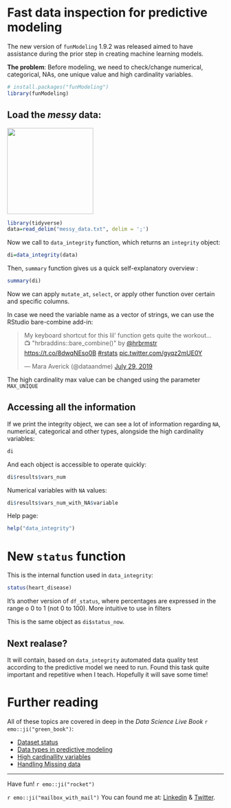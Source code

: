 # Fast data inspection for predictive modeling

The new version of `funModeling` 1.9.2 was released aimed to have assistance during the prior step in creating machine learning models.

**The problem**: Before modeling, we need to check/change numerical, categorical, NAs, one unique value and high cardinality variables.


```r
# install.packages("funModeling")
library(funModeling)
```


## Load the _messy_ data:

<img src="https://blog.datascienceheroes.com/content/images/2019/09/messi.png" width="200px">


```r
library(tidyverse)
data=read_delim("messy_data.txt", delim = ';')

```

Now we call to `data_integrity` function, which returns an `integrity` object:

```r
di=data_integrity(data)
```

Then, `summary` function gives us a quick self-explanatory overview :

```r
summary(di)
```

Now we can apply `mutate_at`, `select`, or apply other function over certain and specific columns. 

In case we need the variable name as a vector of strings, we can use the RStudio bare-combine add-in:

<blockquote class="twitter-tweet"><p lang="en" dir="ltr">My keyboard shortcut for this lil&#39; function gets quite the workout…<br>📺 &quot;hrbraddins::bare_combine()&quot; by <a href="https://twitter.com/hrbrmstr?ref_src=twsrc%5Etfw">@hrbrmstr</a> <a href="https://t.co/8dwqNEso0B">https://t.co/8dwqNEso0B</a> <a href="https://twitter.com/hashtag/rstats?src=hash&amp;ref_src=twsrc%5Etfw">#rstats</a> <a href="https://t.co/gyqz2mUE0Y">pic.twitter.com/gyqz2mUE0Y</a></p>&mdash; Mara Averick (@dataandme) <a href="https://twitter.com/dataandme/status/1155842512743030785?ref_src=twsrc%5Etfw">July 29, 2019</a></blockquote> <script async src="https://platform.twitter.com/widgets.js" charset="utf-8"></script> 

The high cardinality max value can be changed using the parameter `MAX_UNIQUE`


## Accessing all the information

If we print the integrity object, we can see a lot of information regarding `NA`, numerical, categorical and other types, alongside the high cardinality variables:

```r
di
```

And each object is accessible to operate quickly:

```r
di$results$vars_num
```

Numerical variables with `NA` values:

```r
di$results$vars_num_with_NA$variable
```

Help page:

```r
help("data_integrity")
```


# New `status` function

This is the internal function used in `data_integrity`:

```r
status(heart_disease)
```


It's another version of `df_status`, where percentages are expressed in the range o 0 to 1 (not 0 to 100). More intuitive to use in filters

This is the same object as `di$status_now`.

## Next realase?

It will contain, based on `data_integrity` automated data quality test according to the predictive model we need to run. Found this task quite important and repetitive when I teach. Hopefully it will save some time!

#
# Further reading

All of these topics are covered in deep in the _Data Science Live Book_ `r emo::ji("green_book")`:

- [Dataset status](https://livebook.datascienceheroes.com/exploratory-data-analysis.html#profiling)
- [Data types in predictive modeling](https://livebook.datascienceheroes.com/data-preparation.html#data_types)
- [High cardinallity variables](https://livebook.datascienceheroes.com/data-preparation.html#high_cardinality_predictive_modeling)
- [Handling Missing data](https://livebook.datascienceheroes.com/data-preparation.html#missing_data)


---

Have fun! `r emo::ji("rocket")`

`r emo::ji("mailbox_with_mail")` You can found me at: [Linkedin](https://www.linkedin.com/in/pcasas/) & [Twitter](https://twitter.com/pabloc_ds).
